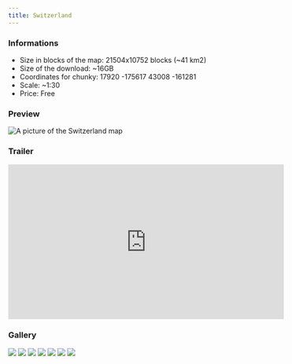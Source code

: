 ---
title: Switzerland
---


### Informations
* Size in blocks of the map: 21504x10752 blocks (~41 km2)
* Size of the download: ~16GB
* Coordinates for chunky: 17920 -175617 43008 -161281 
* Scale: ~1:30
* Price: Free

### Preview
<img src="/img/maps/previews/europe/switzerland.webp" alt="A picture of the Switzerland map"></img>  

### Trailer
<iframe width="560" height="315" src="https://www.youtube-nocookie.com/embed/Zw6EWZk55iw" title="YouTube video player" frameborder="0" allow="accelerometer; autoplay; clipboard-write; encrypted-media; gyroscope; picture-in-picture; web-share" referrerpolicy="strict-origin-when-cross-origin" allowfullscreen></iframe>  

### Gallery
<Slider dots arrows={false} infinite slidesToShow={1} slidesToScroll={1} pauseOnHover speed={500} autoplay autoplaySpeed={3000}>
    <img src="/img/maps/gallery/europe/switzerland/0.webp"></img>
    <img src="/img/maps/gallery/europe/switzerland/1.webp"></img>
    <img src="/img/maps/gallery/europe/switzerland/2.webp"></img>
    <img src="/img/maps/gallery/europe/switzerland/3.webp"></img>
    <img src="/img/maps/gallery/europe/switzerland/4.webp"></img>
    <img src="/img/maps/gallery/europe/switzerland/5.webp"></img>
    <img src="/img/maps/gallery/europe/switzerland/6.webp"></img>
</Slider>